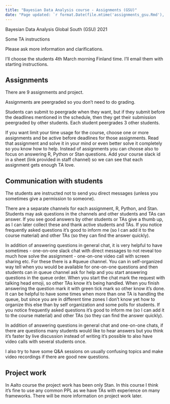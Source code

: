 ```yaml
---
title: "Bayesian Data Analysis course - Assignments (GSU)"
date: "Page updated: `r format.Date(file.mtime('assignments_gsu.Rmd'),'%Y-%m-%d')`"
---
```


Bayesian Data Analysis Global South (GSU) 2021

Some TA instructions

Please ask more information and clarifications.

I'll choose the students 4th March morning Finland time. I'll email
them with starting instructions.

## Assignments

There are 9 assignments and project.

Assignments are peergraded so you don't need to do grading.

Students can submit to peergrade when they want, but if they submit before the deadlines mentioned in the schedule, then they get their submission peergraded by other students. Each student peergrades 3 other students.

If you want limit your time usage for the course, choose one or more assignments and be active before deadlines for those assignments. Read that assignment and solve it in your mind or even better solve it completely so you know how to help. Instead of assignments you can choose also to focus on answering R, Python or Stan questions.	Add your course slack id in a sheet (link provided in staff channel) so we can see that each assignment gets enough TA love.

## Communication with students

The students are instructed not to send you direct messages (unless you sometimes give a permission to someone). 

There are a separate channels for each assignment, R, Python, and Stan. Students may ask questions in the channels and other students and TAs can answer. If you see good answers by other students or TAs give a thumb up, as I can later collect these and thank active students and TAs. If you notice frequently asked questions it's good to inform me (so I can add it to the course material) and other TAs (so they can find the answer quickly).

In addition of answering questions in general chat, it is very helpful to have sometimes
 - one-on-one slack chat with direct messages to not reveal too much how solve the assignment
 - one-on-one video call with screen sharing etc.
For these there is a #queue channel. You can in self-organized way tell when you would be available for one-on-one questions and then students can in queue channel ask for help and you start answering questions in the queue order. When you start the chat mark the request with talking head emoji, so other TAs know it's being handled. When you finish answering the question mark it with green tick mark so other know it's done. It can be helpful to have some times when more than one TA is handling the queue, but since you are in different time zones I don't know yet how to organize this else than by self organization and some polls for students. If you notice frequently asked questions it's good to inform me (so I can add it to the course material) and other TAs (so they can find the answer quickly).

In addition of answering questions in general chat and one-on-one chats, if there are questions many students would like to hear answers but you think it's faster by live discussion instead of writing it's possible to also have video calls with several students once.

I also try to have some Q&A sessions on usually confusing topics and make video recordings if there are good new questions.

## Project work

In Aalto course the project work has been only Stan. In this course I
think it's fine to use any common PPL as we have TAs with experience on
many frameworks. There will be more information on project work later.


